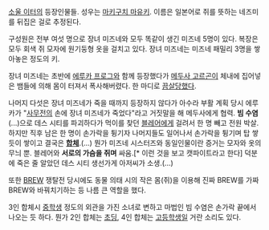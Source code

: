 [[소울 이터]]의 등장인물들. 성우는 [[마키구치 마유키]]. 이름은 일본어로 쥐를 뜻하는 네즈미를 뒤집은 걸로 추정된다.

구성원은 전부 여섯 명으로 장녀 미즈네와 모두 똑같이 생긴 미즈네 5명이 있다. 복장은 모두 회색 쥐 모자에 원기둥형 옷을 걸치고 있다. 장녀 미즈네는 미즈네 패밀리 3명을 쌓아놓은 정도의 키.

장녀 미즈네는 초반에 [[에루카 프로그]]와 함께 등장했다가 [[메두사 고르곤]]이 체내에 집어넣은 뱀들에 의해 몸이 터져서 폭사해버렸다. 한 마디로 [[끔살]]당했다.

나머지 다섯은 장녀 미즈네가 죽을 때까지 등장하지 않다가 아수라 부활 계획 당시 에루카가 "[[사무전]]의 손에 장녀 미즈네가 죽었다"라고 거짓말을 해 메두사에게 협력. '''빔 수염'''(...)으로 데스 시티를 파괴하다가 먹이를 찾던 [[블레어]]에게 걸려서 한 명 빼고 전원 박살. 하지만 직후 남은 한 명이 손가락을 튕기자 나머지들도 일어나서 손가락을 튕기며 탑 쌓듯이 쌓이고 결국은 '''[[합체]]'''.(...) 뭔가 미즈네 시스터즈와 동일인물이란 증거는 모자와 옷의 무늬 뿐. 블레어와 '''서로의 가슴을 쥐며''' 싸움.[* 이런 것을 보고 캣파이트라고 한다] 덕분에 죽은 줄 알았던 데스 시티 생선가게 아저씨가 소생.(...)

또한 [[BREW]] 쟁탈전 당시에도 동물 의태 시의 작은 몸(쥐)을 이용해 진짜 BREW를 가짜 BREW와 바꿔치기하는 등 나름 큰 역할을 했다.

3인 합체시 [[중학생]] 정도의 외관을 가진 소녀로 변하고 마법인 빔 수염은 손가락 끝에서 나오는 듯 하다. 뭔가 2인 합체는 [[초딩]], 4인 합체는 [[고등학생]]일 거란 소리도 있다.
